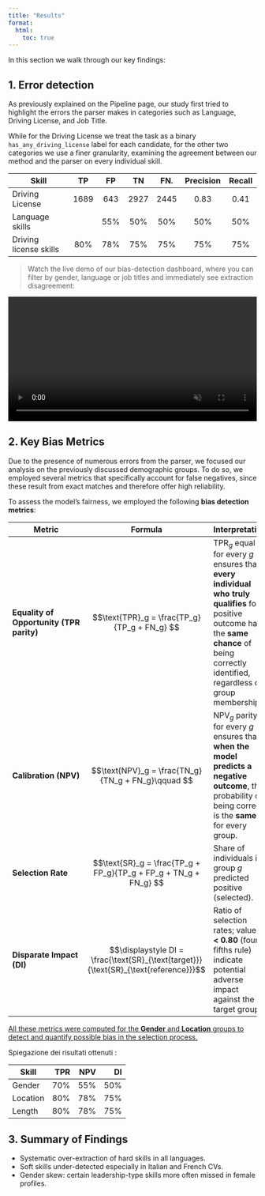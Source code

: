 ```yaml
---
title: "Results"
format:
  html:
    toc: true
---
```


In this section we walk through our key findings:

## 1. Error detection  
As previously explained on the Pipeline page, our study first tried to highlight the errors the parser makes in categories such as Language, Driving License, and Job Title.

While for the Driving License we treat the task as a binary `has_any_driving_license` label for each candidate, for the other two categories we use a finer granularity, examining the agreement between our method and the parser on every individual skill.


| Skill                   |    TP    |    FP    |    TN   |   FN.    |   Precision  |    Recall
|-------------------------|:--------:|:--------:|:-------:|:--------:|:------------:|:----------:|
| Driving License         |    1689  |    643   |   2927  |   2445   |    0.83      |   0.41     | 
| Language skills         |          |    55%   |   50%   |   50%    |    50%       |   50%      |
| Driving license skills  |    80%   |    78%   |   75%   |   75%    |    75%       |   75%      |



> Watch the live demo of our bias-detection dashboard, where you can filter by gender, language or job titles and immediately see extraction disagreement:


<video src="../pages/media/hiring_app.mov" width="100%" autoplay loop muted></video>



## 2. Key Bias Metrics 

Due to the presence of numerous errors from the parser, we focused our analysis on the previously discussed demographic groups. To do so, we employed several metrics that specifically account for false negatives, since these result from exact matches and therefore offer high reliability. 

To assess the model’s fairness, we employed the following **bias detection metrics**:

| Metric | Formula | Interpretation |
|--------|---------|----------------|
| **Equality of Opportunity&nbsp;(TPR parity)** | $$\text{TPR}_g = \frac{TP_g}{TP_g + FN_g} $$ | $\text{TPR}_g$ equal for every $g$ ensures that **every individual who truly qualifies** for a positive outcome has the **same chance** of being correctly identified, regardless of group membership. |
| **Calibration&nbsp;\(NPV\)** | $$\text{NPV}_g = \frac{TN_g}{TN_g + FN_g}\qquad $$ | $\text{NPV}_g$ parity for every $g$ ensures that **when the model predicts a negative outcome**, the probability of being correct is the **same** for every group. |
| **Selection Rate** | $$\text{SR}_g = \frac{TP_g + FP_g}{TP_g + FP_g + TN_g + FN_g} $$ | Share of individuals in group $g$ predicted positive (selected). |
| **Disparate Impact (DI)** | $$\displaystyle DI = \frac{\text{SR}_{\text{target}}}{\text{SR}_{\text{reference}}}$$ | Ratio of selection rates; values **\< 0.80** (four-fifths rule) indicate potential adverse impact against the target group. |



<u>All these metrics were computed for the **Gender** and **Location** groups to detect and quantify possible bias in the selection process.</u>

Spiegazione dei risultati ottenuti :

| Skill             |    TPR  |    NPV  |    DI  |  
|-------------------|--------:|--------:|-------:|
| Gender            |    70%  |    55%  |   50%  | 
| Location          |    80%  |    78%  |   75%  | 
| Length            |    80%  |    78%  |   75%  | 


## 3. Summary of Findings  
- Systematic over-extraction of hard skills in all languages.  
- Soft skills under-detected especially in Italian and French CVs.  
- Gender skew: certain leadership-type skills more often missed in female profiles.




